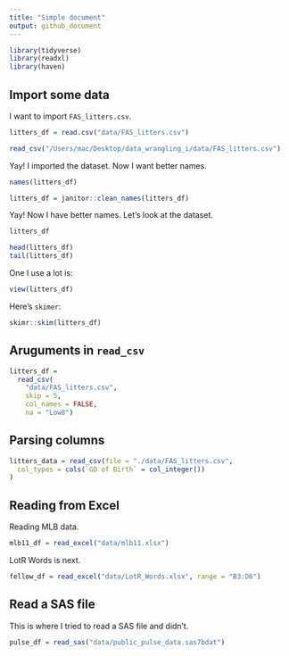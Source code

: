 ```yaml
---
title: "Simple document"
output: github_document
---
```


```r
library(tidyverse)
library(readxl)
library(haven)
```

## Import some data

I want to import `FAS_litters.csv`.

```r
litters_df = read.csv("data/FAS_litters.csv")

read_csv("/Users/mac/Desktop/data_wrangling_i/data/FAS_litters.csv")
```

Yay! I imported the dataset. Now I want better names.

```r
names(litters_df)

litters_df = janitor::clean_names(litters_df)
```

Yay! Now I have better names. Let's look at the dataset.

```r
litters_df

head(litters_df)
tail(litters_df)
```

One I use a lot is:

```r
view(litters_df)
```

Here's `skimer`:

```r
skimr::skim(litters_df)
```

## Aruguments in `read_csv`

```r
litters_df = 
  read_csv(
    "data/FAS_litters.csv",
    skip = 5,
    col_names = FALSE,
    na = "Low8")
```


## Parsing columns

```r
litters_data = read_csv(file = "./data/FAS_litters.csv",
  col_types = cols(`GD of Birth` = col_integer())
)
```



## Reading from Excel

Reading MLB data.

```r
mlb11_df = read_excel("data/mlb11.xlsx")
```

LotR Words is next.

```r
fellow_df = read_excel("data/LotR_Words.xlsx", range = "B3:D6")
```


## Read a SAS file

This is where I tried to read a SAS file and didn't.

```r
pulse_df = read_sas("data/public_pulse_data.sas7bdat")
```